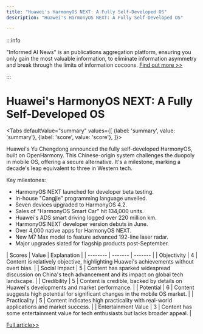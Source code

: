 ```yaml
---
title: "Huawei's HarmonyOS NEXT: A Fully Self-Developed OS"
description: "Huawei's HarmonyOS NEXT: A Fully Self-Developed OS"

---
```



:::info

"Informed AI News" is an publications aggregation platform, ensuring you only gain the most valuable information, to eliminate information asymmetry and break through the limits of information cocoons.  [Find out more >>](/)

:::

# Huawei's HarmonyOS NEXT: A Fully Self-Developed OS


<Tabs
	defaultValue="summary"
	values={[
	{label: 'summary', value: 'summary'},
	{label: 'score', value: 'score'},
]}>
<TabItem value="summary">


Huawei's Yu Chengdong announced the fully self-developed HarmonyOS, built on OpenHarmony. This Chinese-origin system challenges the duopoly in mobile OS, offering a secure alternative. It's a milestone, marking a decade's leap equivalent to three in Western tech.

Key milestones:
- HarmonyOS NEXT launched for developer beta testing.
- In-house "Cangjie" programming language unveiled.
- Seven devices upgraded to HarmonyOS 4.2.
- Sales of "HarmonyOS Smart Car" hit 134,000 units.
- Huawei's ADS smart driving logged over 220 million km.
- HarmonyOS NEXT developer version debuts in June.
- Over 4,000 native apps for HarmonyOS NEXT.
- New M7 Max model to feature advanced 192-line laser radar.
- Major upgrades slated for flagship products post-September.
</TabItem>
<TabItem value="score">
	| Scores     | Value   | Explanation |
	| -------- | ------- | ------- |
	| Objectivity  | 4    | Content is relatively objective, highlighting Huawei's achievements without overt bias.    |
	| Social Impact | 5     | Content has sparked widespread discussion on China's tech advancement and its impact on global tech landscape.    |
	| Credibility    | 5    | Content is credible, backed by details on Huawei's developments and market performance.    |
	| Potential    | 6    | Content suggests high potential for significant changes in the mobile OS market.    |
	| Practicality    | 5    | Content indicates high practicality with real-world applications and market success.    |
	| Entertainment Value    | 3    | Content has some entertainment value for tech enthusiasts but lacks broader appeal.    |
</TabItem>
</Tabs>

[Full article>>](https://readhub.cn/topic/8ab15iEmGc8)
